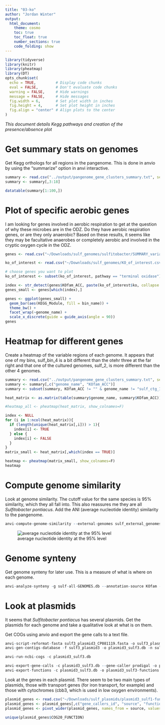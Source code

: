 ```yaml
---
title: "03-ko"
author: "Jordan Winter"
output: 
  html_document:
    theme: cosmo
    toc: true
    toc_float: true
    number_sections: true
    code_folding: show
---
```


```r
library(tidyverse)
library(knitr)
library(pheatmap)
library(DT)
opts_chunk$set(
  echo = TRUE,         # Display code chunks
  eval = FALSE,        # Don't evaluate code chunks
  warning = FALSE,     # Hide warnings
  message = FALSE,     # Hide messages
  fig.width = 6,       # Set plot width in inches
  fig.height = 4,      # Set plot height in inches
  fig.align = "center" # Align plots to the center
)
```

*This document details Kegg pathways and creation of the presence/absence plot*

# Get summary stats on genomes {.unnumbered}

Get Kegg orthologs for all regions in the pangenome. This is done in anvio by using the "summarize" option in anvi interactive.

```r
summary <- read.csv("../output/pangenome_gene_clusters_summary.txt", sep = "\t")
summary <- summary[,3:18]

datatable(summary[1:100,])
```

# Plot of specific aerobic genes {.unnumbered}

I am looking for genes involved in aerobic respiration to get at the question of why these microbes are in the ODZ. Do they have aerobic respiration genes, or are they only anaerobic? Based on these results, it seems like they may be facultative anaerobes or completely aerobic and involved in the cryptic oxygen cycle in the ODZ.

```r
genes <- read.csv("~/Downloads/sulf_genomes/sulfitobacter/SUMMARY_variable_region/sulfitobacter_gene_clusters_summary.txt", sep = "\t")

ko_of_interest <- read.csv("~/Downloads/sulf_genomes/KO_of_interest.csv")

# choose genes you want to plot
ko_of_interest <- subset(ko_of_interest, pathway == "terminal oxidase")

index <- str_detect(genes$KOfam_ACC, paste(ko_of_interest$ko, collapse = "|"))
genes_small <- genes[which(index),]

genes <- ggplot(genes_small) +
  geom_bar(aes(KEGG_Module, fill = bin_name)) +
  theme_bw() +
  facet_wrap(~genome_name) +
  scale_x_discrete(guide = guide_axis(angle = 90))
genes
```

# Heatmap for different genes {.unnumbered}

Create a heatmap of the variable regions of each genome. It appears that one of my bins, sulf_bin_4 is a bit different than the otehr three at the far right and that one of the cultured genomes, sulf_2, is more different than the other 4 genomes.

```r
summary <- read.csv("../output/pangenome_gene_clusters_summary.txt", sep = "\t")
summary <- summary[,c("genome_name", "KOfam_ACC")]
summary <- subset(summary, KOfam_ACC != "" & genome_name != "sulf_ctg_121" & genome_name != "sulf_ctg_16")

heat_matrix <- as.matrix(table(summary$genome_name, summary$KOfam_ACC))

#heatmap_all <- pheatmap(heat_matrix, show_colnames=F)

index <- NULL
for (i in 1:ncol(heat_matrix)){
  if (length(unique(heat_matrix[,i])) > 1){
    index[i] <- TRUE
  } else {
    index[i] <- FALSE
  }
}
matrix_small <- heat_matrix[,which(index == TRUE)]

heatmap <- pheatmap(matrix_small, show_colnames=F)
heatmap
```

# Compute genome similarity {.unnumbered}

Look at genome similarity. The cutoff value for the same species is 95% similarity, which they all fall into. This also reassures me they are all *Sulfitobacter pontiacus*. Add the ANI (average nucleotide identity) similarity to the pangenome.

```r
anvi-compute-genome-similarity --external-genomes sulf_external_genomes.txt --program pyANI --output-dir combined/ANI --num-threads 4 --pan-db combined/pangenome/pangenome-PAN.db
```

![average nucleotide identity at the 95% level](../output/sulf-ani.png)

# Genome synteny {-}

Get genome synteny for later use. This is a measure of what is where on each genome.

```r
anvi-analyze-synteny -g sulf-all-GENOMES.db --annotation-source KOfam --ngram-window-range 2:3 -o ngrams -p pangenome/pangenome-PAN.db --ngram-source gene_clusters
```

# Look at plasmids {-}

It seems that *Sulfitobacter pontiacus* has several plasmids. Get the plasmids for each genome and take a qualitative look at what is on them.

Get COGs using anvio and export the gene calls to a text file.

```r
anvi-script-reformat-fasta sulf3_plasmid3_CP081119.fasta -o sulf3_plasmid3 --simplify-names
anvi-gen-contigs-database -f sulf3_plasmid3 -o plasmid3_sulf3.db -n sulf3

anvi-run-ncbi-cogs -c plasmid3_sulf3.db

anvi-export-gene-calls -c plasmid3_sulf3.db --gene-caller prodigal -o plasmid3_sulf3-genecalls.txt
anvi-export-functions -c plasmid3_sulf3.db -o plasmid3_sulf3-functions.txt
```

Look at the genes in each plasmid. There seem to be two main types of plasmids, those with transport genes (for iron transport, for example) and those with cytochromes (cbb3, which is used in low oxygen environments).

```r
plasmid_genes <- read.csv("~/Downloads/sulf_plasmids/plasmid3_sulf1-functions.txt", sep = "\t")
plasmid_genes <- plasmid_genes[,c("gene_callers_id", "source", "function.")]
plasmid_genes <- pivot_wider(plasmid_genes, names_from = source, values_from = function.)

unique(plasmid_genes$COG20_FUNCTION)
```
